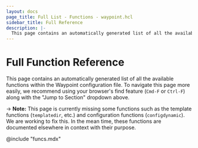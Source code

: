 ```yaml
---
layout: docs
page_title: Full List - Functions - waypoint.hcl
sidebar_title: Full Reference
description: |-
  This page contains an automatically generated list of all the available functions within the Waypoint configuration file.
---
```


# Full Function Reference

This page contains an automatically generated list of all the available
functions within the Waypoint configuration file. To navigate this page
more easily, we recommend using your browser's find feature
(`Cmd-F` or `Ctrl-F`) along with the "Jump to Section" dropdown above.

-> **Note:** This page is currently missing some functions such as
the template functions (`templatedir`, etc.) and configuration functions
(`configdynamic`). We are working to fix this. In the mean time, these
functions are documented elsewhere in context with their purpose.

@include "funcs.mdx"
